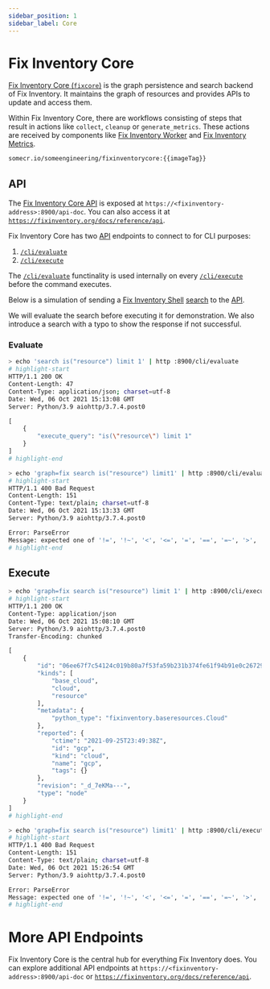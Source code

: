```yaml
---
sidebar_position: 1
sidebar_label: Core
---
```


# Fix Inventory Core

[Fix Inventory Core (`fixcore`)](https://github.com/someengineering/fixinventory/tree/main/fixcore) is the graph persistence and search backend of Fix Inventory. It maintains the graph of resources and provides APIs to update and access them.

Within Fix Inventory Core, there are workflows consisting of steps that result in actions like `collect`, `cleanup` or `generate_metrics`. These actions are received by components like [Fix Inventory Worker](./worker.mdx) and [Fix Inventory Metrics](./metrics.mdx).

```bash title="Fix Inventory Core Docker image"
somecr.io/someengineering/fixinventorycore:{{imageTag}}
```

## API

The [Fix Inventory Core API](../api/index.mdx) is exposed at `https://<fixinventory-address>:8900/api-doc`. You can also access it at [`https://fixinventory.org/docs/reference/api`](../api/index.mdx).

Fix Inventory Core has two [API](../api/index.mdx) endpoints to connect to for CLI purposes:

1. [`/cli/evaluate`](../api/evaluate-a-cli-command.api.mdx)
2. [`/cli/execute`](../api/execute-a-cli-command.api.mdx)

The [`/cli/evaluate`](../api/evaluate-a-cli-command.api.mdx) functinality is used internally on every [`/cli/execute`](../api/execute-a-cli-command.api.mdx) before the command executes.

Below is a simulation of sending a [Fix Inventory Shell](./shell.mdx) [search](../search/index.mdx) to the [API](../api/index.mdx).

We will evaluate the search before executing it for demonstration. We also introduce a search with a typo to show the response if not successful.

### Evaluate

```bash title="Correct"
> echo 'search is("resource") limit 1' | http :8900/cli/evaluate
# highlight-start
​HTTP/1.1 200 OK
​Content-Length: 47
​Content-Type: application/json; charset=utf-8
​Date: Wed, 06 Oct 2021 15:13:08 GMT
​Server: Python/3.9 aiohttp/3.7.4.post0

​[
​    {
​        "execute_query": "is(\"resource\") limit 1"
​    }
​]
# highlight-end
```

```bash title="Typo"
> echo 'graph=fix search is("resource") limit1' | http :8900/cli/evaluate
# highlight-start
​HTTP/1.1 400 Bad Request
​Content-Length: 151
​Content-Type: text/plain; charset=utf-8
​Date: Wed, 06 Oct 2021 15:13:33 GMT
​Server: Python/3.9 aiohttp/3.7.4.post0

​Error: ParseError
​Message: expected one of '!=', '!~', '<', '<=', '=', '==', '=~', '>', '>=', '[A-Za-z][A-Za-z0-9_]*', '`', 'in', 'not in', '~' at 0:21
# highlight-end
```

## Execute

```bash title="Correct"
> echo 'graph=fix search is("resource") limit 1' | http :8900/cli/execute
# highlight-start
​HTTP/1.1 200 OK
​Content-Type: application/json
​Date: Wed, 06 Oct 2021 15:08:10 GMT
​Server: Python/3.9 aiohttp/3.7.4.post0
​Transfer-Encoding: chunked

​[
​    {
​        "id": "06ee67f7c54124c019b80a7f53fa59b231b374fe61f94b91e0c26729440d095c",
​        "kinds": [
​            "base_cloud",
​            "cloud",
​            "resource"
​        ],
​        "metadata": {
​            "python_type": "fixinventory.baseresources.Cloud"
​        },
​        "reported": {
​            "ctime": "2021-09-25T23:49:38Z",
​            "id": "gcp",
​            "kind": "cloud",
​            "name": "gcp",
​            "tags": {}
​        },
​        "revision": "_d_7eKMa---",
​        "type": "node"
​    }
​]
# highlight-end
```

```bash title="Typo"
> echo 'graph=fix search is("resource") limit1' | http :8900/cli/execute
# highlight-start
​HTTP/1.1 400 Bad Request
​Content-Length: 151
​Content-Type: text/plain; charset=utf-8
​Date: Wed, 06 Oct 2021 15:26:54 GMT
​Server: Python/3.9 aiohttp/3.7.4.post0

​Error: ParseError
​Message: expected one of '!=', '!~', '<', '<=', '=', '==', '=~', '>', '>=', '[A-Za-z][A-Za-z0-9_]*', '`', 'in', 'not in', '~' at 0:21
# highlight-end
```

# More API Endpoints

Fix Inventory Core is the central hub for everything Fix Inventory does. You can explore additional API endpoints at `https://<fixinventory-address>:8900/api-doc` or [`https://fixinventory.org/docs/reference/api`](../api/index.mdx).
